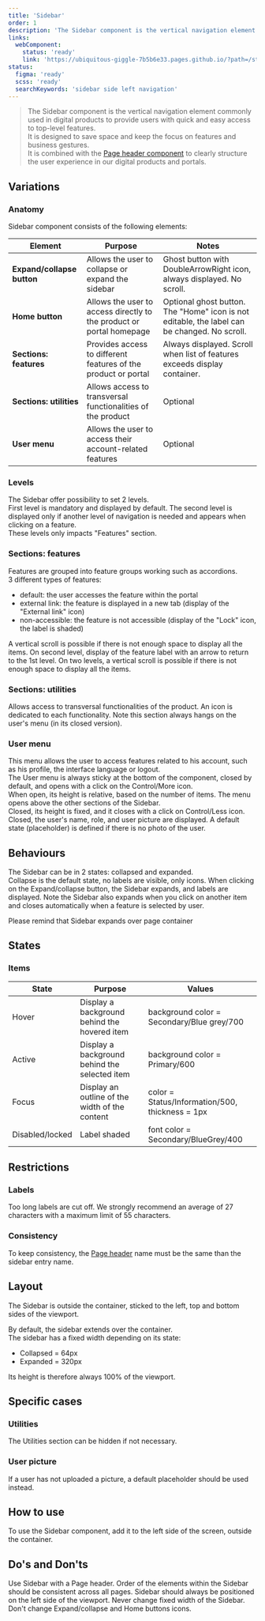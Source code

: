 ```yaml
---
title: 'Sidebar'
order: 1
description: 'The Sidebar component is the vertical navigation element commonly used in digital products to provide users with quick and easy access to top-level features.'
links:
  webComponent:
    status: 'ready'
    link: 'https://ubiquitous-giggle-7b5b6e33.pages.github.io/?path=/story/components-sidebar'
status:
  figma: 'ready'
  scss: 'ready'
  searchKeywords: 'sidebar side left navigation'
---
```


> The Sidebar component is the vertical navigation element commonly used in digital products to provide users with quick and easy access to top-level features.  
It is designed to save space and keep the focus on features and business gestures.  
It is combined with the [Page header component](/Components/PageHeader/) to clearly structure the user experience in our digital products and portals.

<!-- Add preview -->

## Variations

### Anatomy

Sidebar component consists of the following elements:

| Element | Purpose | Notes |
| ------- | ------- | ----- |
| **Expand/collapse button** | Allows the user to collapse or expand the sidebar | Ghost button with DoubleArrowRight icon, always displayed. No scroll. |
| **Home button** | Allows the user to access directly to the product or portal homepage | Optional ghost button. The "Home" icon is not editable, the label can be changed. No scroll. |
| **Sections: features** | Provides access to different features of the product or portal | Always displayed. Scroll when list of features exceeds display container. |
| **Sections: utilities** | Allows access to transversal functionalities of the product | Optional |
| **User menu** | Allows the user to access their account-related features | Optional |

### Levels

The Sidebar offer possibility to set 2 levels.  
First level is mandatory and displayed by default.
The second level is displayed only if another level of navigation is needed and appears when clicking on a feature.  
These levels only impacts "Features" section.

<!-- Add previews -->

### Sections: features

Features are grouped into feature groups working such as accordions.  
3 different types of features:
- default: the user accesses the feature within the portal
- external link: the feature is displayed in a new tab (display of the "External link" icon)
- non-accessible: the feature is not accessible (display of the "Lock" icon, the label is shaded)

A vertical scroll is possible if there is not enough space to display all the items.
On second level, display of the feature label with an arrow to return to the 1st level.
On two levels, a vertical scroll is possible if there is not enough space to display all the items.

### Sections: utilities

Allows access to transversal functionalities of the product.
An icon is dedicated to each functionality.
Note this section always hangs on the user's menu (in its closed version).

### User menu

This menu allows the user to access features related to his account, such as his profile, the interface language or logout.  
The User menu is always sticky at the bottom of the component, closed by default, and opens with a click on the Control/More icon.  
When open, its height is relative, based on the number of items. The menu opens above the other sections of the Sidebar.  
Closed, its height is fixed, and it closes with a click on Control/Less icon. Closed, the user's name, role, and user picture are displayed. A default state (placeholder) is defined if there is no photo of the user.

<!-- Add preview -->

## Behaviours

The Sidebar can be in 2 states: collapsed and expanded.  
Collapse is the default state, no labels are visible, only icons. When clicking on the Expand/collapse button, the Sidebar expands, and labels are displayed.
Note the Sidebar also expands when you click on another item and closes automatically when a feature is selected by user.

<Highlight theme="tips" title="Good to know">
  Please remind that Sidebar expands over page container
</Highlight>

## States

### Items

| State | Purpose | Values |
| ----- | ------- | ------ |
| Hover | Display a background behind the hovered item | background color = Secondary/Blue grey/700 |
| Active | Display a background behind the selected item | background color = Primary/600 |
| Focus | Display an outline of the width of the content | color = Status/Information/500, thickness = 1px |
| Disabled/locked | Label shaded | font color = Secondary/BlueGrey/400 |

## Restrictions

### Labels

Too long labels are cut off. We strongly recommend an average of 27 characters with a maximum limit of 55 characters.

### Consistency
To keep consistency, the [Page header](/Components/PageHeader/) name must be the same than the sidebar entry name.

## Layout

The Sidebar is outside the container, sticked to the left, top and bottom sides of the viewport.
  
By default, the sidebar extends over the container.  
The sidebar has a fixed width depending on its state:
- Collapsed = 64px
- Expanded = 320px

Its height is therefore always 100% of the viewport.

## Specific cases

### Utilities

The Utilities section can be hidden if not necessary.

### User picture

If a user has not uploaded a picture, a default placeholder should be used instead.

## How to use

To use the Sidebar component, add it to the left side of the screen, outside the container.

## Do's and Don'ts

<HintItem>
  Use Sidebar with a Page header.
</HintItem>

<HintItem>
  Order of the elements within the Sidebar should be consistent across all pages.
</HintItem>

<HintItem>
  Sidebar should always be positioned on the left side of the viewport.
</HintItem>

<HintItem dont>
  Never change fixed width of the Sidebar.
</HintItem>

<HintItem dont>
  Don't change Expand/collapse and Home buttons icons.